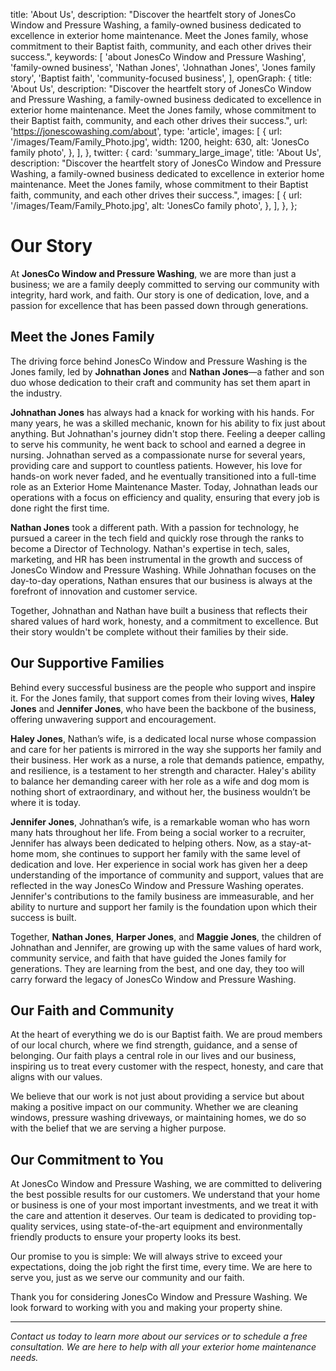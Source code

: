 
  title: 'About Us',
  description:
    "Discover the heartfelt story of JonesCo Window and Pressure Washing, a family-owned business dedicated to excellence in exterior home maintenance. Meet the Jones family, whose commitment to their Baptist faith, community, and each other drives their success.",
  keywords: [
    'about JonesCo Window and Pressure Washing',
    'family-owned business',
    'Nathan Jones',
    'Johnathan Jones',
    'Jones family story',
    'Baptist faith',
    'community-focused business',
  ],
  openGraph: {
    title: 'About Us',
    description:
      "Discover the heartfelt story of JonesCo Window and Pressure Washing, a family-owned business dedicated to excellence in exterior home maintenance. Meet the Jones family, whose commitment to their Baptist faith, community, and each other drives their success.",
    url: 'https://jonescowashing.com/about',
    type: 'article',
    images: [
      {
        url: '/images/Team/Family_Photo.jpg',
        width: 1200,
        height: 630,
        alt: 'JonesCo family photo',
      },
    ],
  },
  twitter: {
    card: 'summary_large_image',
    title: 'About Us',
    description:
      "Discover the heartfelt story of JonesCo Window and Pressure Washing, a family-owned business dedicated to excellence in exterior home maintenance. Meet the Jones family, whose commitment to their Baptist faith, community, and each other drives their success.",
    images: [
      {
        url: '/images/Team/Family_Photo.jpg',
        alt: 'JonesCo family photo',
      },
    ],
  },
};

# Our Story

At **JonesCo Window and Pressure Washing**, we are more than just a business; we are a family deeply committed to serving our community with integrity, hard work, and faith. Our story is one of dedication, love, and a passion for excellence that has been passed down through generations.

## Meet the Jones Family

The driving force behind JonesCo Window and Pressure Washing is the Jones family, led by **Johnathan Jones** and **Nathan Jones**—a father and son duo whose dedication to their craft and community has set them apart in the industry.

**Johnathan Jones** has always had a knack for working with his hands. For many years, he was a skilled mechanic, known for his ability to fix just about anything. But Johnathan's journey didn't stop there. Feeling a deeper calling to serve his community, he went back to school and earned a degree in nursing. Johnathan served as a compassionate nurse for several years, providing care and support to countless patients. However, his love for hands-on work never faded, and he eventually transitioned into a full-time role as an Exterior Home Maintenance Master. Today, Johnathan leads our operations with a focus on efficiency and quality, ensuring that every job is done right the first time.

**Nathan Jones** took a different path. With a passion for technology, he pursued a career in the tech field and quickly rose through the ranks to become a Director of Technology. Nathan's expertise in tech, sales, marketing, and HR has been instrumental in the growth and success of JonesCo Window and Pressure Washing. While Johnathan focuses on the day-to-day operations, Nathan ensures that our business is always at the forefront of innovation and customer service.

Together, Johnathan and Nathan have built a business that reflects their shared values of hard work, honesty, and a commitment to excellence. But their story wouldn't be complete without their families by their side.

## Our Supportive Families

Behind every successful business are the people who support and inspire it. For the Jones family, that support comes from their loving wives, **Haley Jones** and **Jennifer Jones**, who have been the backbone of the business, offering unwavering support and encouragement.

**Haley Jones**, Nathan’s wife, is a dedicated local nurse whose compassion and care for her patients is mirrored in the way she supports her family and their business. Her work as a nurse, a role that demands patience, empathy, and resilience, is a testament to her strength and character. Haley's ability to balance her demanding career with her role as a wife and dog mom is nothing short of extraordinary, and without her, the business wouldn’t be where it is today.

**Jennifer Jones**, Johnathan’s wife, is a remarkable woman who has worn many hats throughout her life. From being a social worker to a recruiter, Jennifer has always been dedicated to helping others. Now, as a stay-at-home mom, she continues to support her family with the same level of dedication and love. Her experience in social work has given her a deep understanding of the importance of community and support, values that are reflected in the way JonesCo Window and Pressure Washing operates. Jennifer's contributions to the family business are immeasurable, and her ability to nurture and support her family is the foundation upon which their success is built.

Together, **Nathan Jones**, **Harper Jones**, and **Maggie Jones**, the children of Johnathan and Jennifer, are growing up with the same values of hard work, community service, and faith that have guided the Jones family for generations. They are learning from the best, and one day, they too will carry forward the legacy of JonesCo Window and Pressure Washing.

## Our Faith and Community

At the heart of everything we do is our Baptist faith. We are proud members of our local church, where we find strength, guidance, and a sense of belonging. Our faith plays a central role in our lives and our business, inspiring us to treat every customer with the respect, honesty, and care that aligns with our values.

We believe that our work is not just about providing a service but about making a positive impact on our community. Whether we are cleaning windows, pressure washing driveways, or maintaining homes, we do so with the belief that we are serving a higher purpose.

## Our Commitment to You

At JonesCo Window and Pressure Washing, we are committed to delivering the best possible results for our customers. We understand that your home or business is one of your most important investments, and we treat it with the care and attention it deserves. Our team is dedicated to providing top-quality services, using state-of-the-art equipment and environmentally friendly products to ensure your property looks its best.

Our promise to you is simple: We will always strive to exceed your expectations, doing the job right the first time, every time. We are here to serve you, just as we serve our community and our faith.

Thank you for considering JonesCo Window and Pressure Washing. We look forward to working with you and making your property shine.

---

*Contact us today to learn more about our services or to schedule a free consultation. We are here to help with all your exterior home maintenance needs.*
